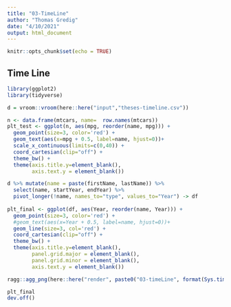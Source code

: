 ```yaml
---
title: "03-TimeLine"
author: "Thomas Gredig"
date: "4/10/2021"
output: html_document
---
```


```r
knitr::opts_chunk$set(echo = TRUE)
```

## Time Line

```r
library(ggplot2)
library(tidyverse)

d = vroom::vroom(here::here("input","theses-timeline.csv"))
```

```r
n <- data.frame(mtcars, name=  row.names(mtcars))
plt_test <- ggplot(n, aes(mpg, reorder(name, mpg))) + 
  geom_point(size=3, color='red') + 
  geom_text(aes(x=mpg + 0.5, label=name, hjust=0))+
  scale_x_continuous(limits=c(0,40)) + 
  coord_cartesian(clip="off") + 
  theme_bw() + 
  theme(axis.title.y=element_blank(),
        axis.text.y = element_blank())
```



```r
d %>% mutate(name = paste(firstName, lastName)) %>%
  select(name, startYear, endYear) %>%
  pivot_longer(!name, names_to="type", values_to="Year") -> df
  
plt_final <- ggplot(df, aes(Year, reorder(name, Year))) + 
  geom_point(size=3, color='red') + 
  #geom_text(aes(x=Year + 0.5, label=name, hjust=0))+
  geom_line(size=3, col='red') + 
  coord_cartesian(clip="off") + 
  theme_bw() + 
  theme(axis.title.y=element_blank(),
        panel.grid.major = element_blank(),
        panel.grid.minor = element_blank(),
        axis.text.y = element_blank())

ragg::agg_png(here::here("render", paste0("03-timeLine", format(Sys.time(), "%Y%m%d"), ".png")), res = 300, width = 6, height = 4, units = "in")

plt_final
dev.off()
```